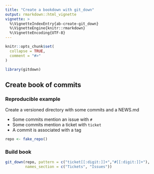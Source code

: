 ```yaml
---
title: "Create a bookdown with git_down"
output: rmarkdown::html_vignette
vignette: >
  %\VignetteIndexEntry{ab-create-git_down}
  %\VignetteEngine{knitr::rmarkdown}
  %\VignetteEncoding{UTF-8}
---
```


<script type="text/javascript">
$(document).ready(function () {
  window.initializeCodeFolding("show" === "show");
});
</script>


```r
knitr::opts_chunk$set(
  collapse = TRUE,
  comment = "#>"
)
```

```r
library(gitdown)
```

## Create book of commits

### Reproducible example

Create a versioned directory with some commits and a NEWS.md

- Some commits mention an issue with `#`
- Some commits mention a ticket with `ticket`
- A commit is associated with a tag

```r
repo <- fake_repo()
```

### Build book

```r
git_down(repo, pattern = c("ticket[[:digit:]]+","#[[:digit:]]+"), 
         names_section = c("Tickets", "Issues"))
```

